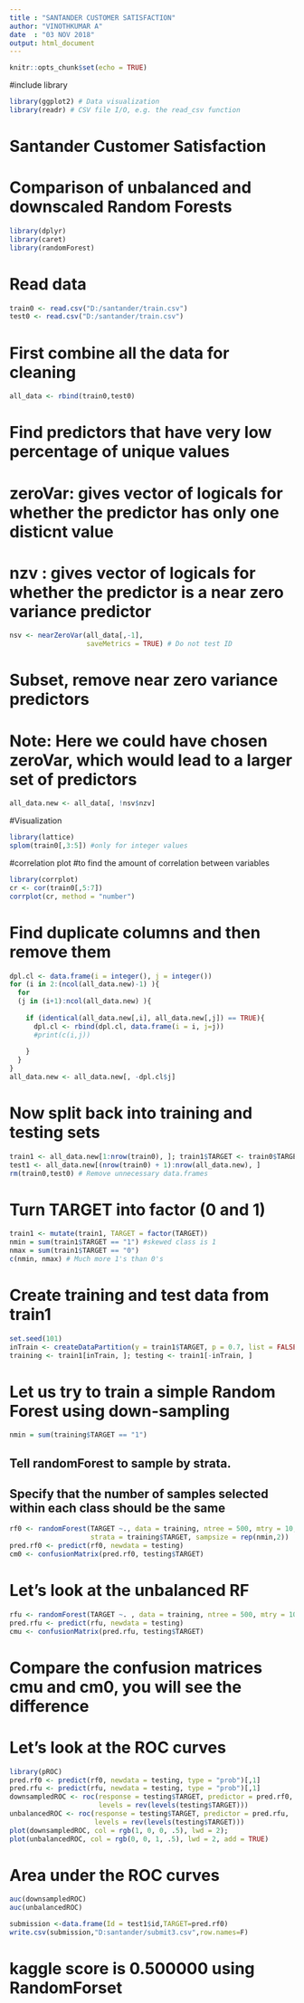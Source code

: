 ---
title : "SANTANDER CUSTOMER SATISFACTION"
author: "VINOTHKUMAR A"
date  : "03 NOV 2018"
output: html_document
---

```{r setup, include=FALSE}
knitr::opts_chunk$set(echo = TRUE)
```
#include library
```{r}
library(ggplot2) # Data visualization
library(readr) # CSV file I/O, e.g. the read_csv function
```
# Santander Customer Satisfaction
# Comparison of unbalanced and downscaled Random Forests
```{r}
library(dplyr)
library(caret) 
library(randomForest)
```
# Read data
```{r}
train0 <- read.csv("D:/santander/train.csv") 
test0 <- read.csv("D:/santander/train.csv")
```
# First combine all the data for cleaning
```{r}
all_data <- rbind(train0,test0)
```
# Find predictors that have very low percentage of unique values
# zeroVar: gives vector of logicals for whether the predictor has only one disticnt value
# nzv : gives vector of logicals for whether the predictor is a near zero variance predictor
```{r} 
nsv <- nearZeroVar(all_data[,-1], 
                   saveMetrics = TRUE) # Do not test ID
```

# Subset, remove near zero variance predictors 
# Note: Here we could have chosen zeroVar, which would lead to a larger set of predictors
```{r}
all_data.new <- all_data[, !nsv$nzv]
```
#Visualization
```{r}
library(lattice)
splom(train0[,3:5]) #only for integer values

```
#correlation plot #to find the amount of correlation between variables
```{r}
library(corrplot)
cr <- cor(train0[,5:7])
corrplot(cr, method = "number")

```

# Find duplicate columns and then remove them
```{r}
dpl.cl <- data.frame(i = integer(), j = integer())
for (i in 2:(ncol(all_data.new)-1) ){
  for 
  (j in (i+1):ncol(all_data.new) ){
    
    if (identical(all_data.new[,i], all_data.new[,j]) == TRUE){
      dpl.cl <- rbind(dpl.cl, data.frame(i = i, j=j))
      #print(c(i,j))
      
    }
  }
}
all_data.new <- all_data.new[, -dpl.cl$j]

```

# Now split back into training and testing sets
```{r}
train1 <- all_data.new[1:nrow(train0), ]; train1$TARGET <- train0$TARGET
test1 <- all_data.new[(nrow(train0) + 1):nrow(all_data.new), ]
rm(train0,test0) # Remove unnecessary data.frames
```
# Turn TARGET into factor (0 and 1)
```{r}
train1 <- mutate(train1, TARGET = factor(TARGET))
nmin = sum(train1$TARGET == "1") #skewed class is 1
nmax = sum(train1$TARGET == "0")
c(nmin, nmax) # Much more 1's than 0's
```

# Create training and test data from train1
```{r}
set.seed(101)
inTrain <- createDataPartition(y = train1$TARGET, p = 0.7, list = FALSE)
training <- train1[inTrain, ]; testing <- train1[-inTrain, ]
```

# Let us try to train a simple Random Forest using down-sampling
```{r}
nmin = sum(training$TARGET == "1")
```

## Tell randomForest to sample by strata. 
## Specify that the number of samples selected within each class should be the same
```{r}
rf0 <- randomForest(TARGET ~., data = training, ntree = 500, mtry = 10,
                    strata = training$TARGET, sampsize = rep(nmin,2))
pred.rf0 <- predict(rf0, newdata = testing)
cm0 <- confusionMatrix(pred.rf0, testing$TARGET)

```
# Let's look at the unbalanced RF
```{r}
rfu <- randomForest(TARGET ~. , data = training, ntree = 500, mtry = 10)
pred.rfu <- predict(rfu, newdata = testing)
cmu <- confusionMatrix(pred.rfu, testing$TARGET)
```
# Compare the confusion matrices cmu and cm0, you will see the difference
# Let's look at the ROC curves
```{r}
library(pROC)
pred.rf0 <- predict(rf0, newdata = testing, type = "prob")[,1]
pred.rfu <- predict(rfu, newdata = testing, type = "prob")[,1]
downsampledROC <- roc(response = testing$TARGET, predictor = pred.rf0,
                      levels = rev(levels(testing$TARGET)))
unbalancedROC <- roc(response = testing$TARGET, predictor = pred.rfu,
                     levels = rev(levels(testing$TARGET)))
plot(downsampledROC, col = rgb(1, 0, 0, .5), lwd = 2); 
plot(unbalancedROC, col = rgb(0, 0, 1, .5), lwd = 2, add = TRUE)
```
# Area under the ROC curves
```{r}
auc(downsampledROC)
auc(unbalancedROC)
```

```{r}
submission <-data.frame(Id = test1$id,TARGET=pred.rf0)
write.csv(submission,"D:santander/submit3.csv",row.names=F)
```

# kaggle score is 0.500000 using RandomForset



